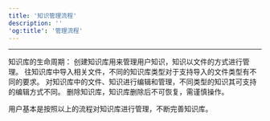 ```yaml
---
title: '知识管理流程'
description: ''
'og:title': '管理流程'
---
```

---
知识库的生命周期：
<Steps>
  <Step title="新建知识库">
    创建知识库用来管理用户知识，知识以文件的方式进行管理。
  </Step>
  <Step title="导入知识">
    往知识库中导入相关文件，不同的知识库类型对于支持导入的文件类型有不同的要求。
  </Step>
  <Step title="编辑知识">
    对知识库中的文件、知识进行编辑和管理，不同类型的知识其可支持的编辑方式不同。
  </Step>
  <Step title="删除知识库">
    删除知识库，知识库删除后不可恢复，需谨慎操作。
  </Step>
</Steps>

用户基本是按照以上的流程对知识库进行管理，不断完善知识库。